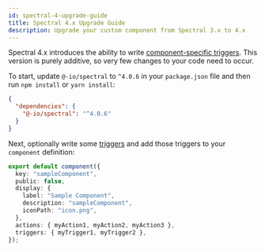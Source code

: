 ```yaml
---
id: spectral-4-upgrade-guide
title: Spectral 4.x Upgrade Guide
description: Upgrade your custom component from Spectral 3.x to 4.x
---
```


Spectral 4.x introduces the ability to write [component-specific triggers](custom-components/writing-custom-components.mdx#writing-triggers).
This version is purely additive, so very few changes to your code need to occur.

To start, update `@-io/spectral` to `^4.0.6` in your `package.json` file and then run `npm install` or `yarn install`:

```json
{
  "dependencies": {
    "@-io/spectral": "^4.0.6"
  }
}
```

Next, optionally write some [triggers](custom-components/writing-custom-components.mdx#writing-triggers) and add those triggers to your `component` definition:

```typescript {10}
export default component({
  key: "sampleComponent",
  public: false,
  display: {
    label: "Sample Component",
    description: "sampleComponent",
    iconPath: "icon.png",
  },
  actions: { myAction1, myAction2, myAction3 },
  triggers: { myTrigger1, myTrigger2 },
});
```
